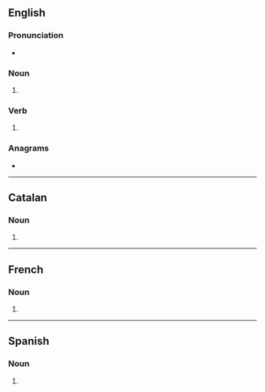 {{also|Raves}}
==English==

===Pronunciation===
* {{IPA|/ɹeɪvz/|lang=en}}

===Noun===
{{head|en|noun plural form}}

# {{plural of|rave|lang=en}}

===Verb===
{{head|en|verb form}}

# {{en-third-person singular of|rave}}

===Anagrams===
* {{anagrams|en|a=aersv|AVREs|avers|sarve|saver|vares|veras}}

----

==Catalan==

===Noun===
{{head|ca|noun form}}

# {{plural of|rave|lang=ca}}

----

==French==

===Noun===
{{head|fr|noun plural form|g=?}}

# {{plural of|rave|lang=fr}}

----

==Spanish==

===Noun===
{{head|es|noun form|g=f-p}}

# {{plural of|rave|lang=es}}